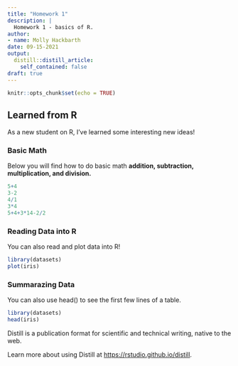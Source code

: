 ```yaml
---
title: "Homework 1"
description: |
  Homework 1 - basics of R.
author: 
- name: Molly Hackbarth
date: 09-15-2021
output:
  distill::distill_article:
    self_contained: false
draft: true
---
```



```r
knitr::opts_chunk$set(echo = TRUE)
```

## Learned from R

As a new student on R, I've learned some interesting new ideas!

### Basic Math

Below you will find how to do basic math **addition, subtraction, multiplication, and division.**   

```r
5+4
3-2
4/1
3*4
5+4+3*14-2/2
```

### Reading Data into R

You can also read and plot data into R! 

```r
library(datasets)
plot(iris)
```

### Summarazing Data 

You can also use head() to see the first few lines of a table.

```r
library(datasets)
head(iris)
```


Distill is a publication format for scientific and technical writing, native to the web.

Learn more about using Distill at <https://rstudio.github.io/distill>.


